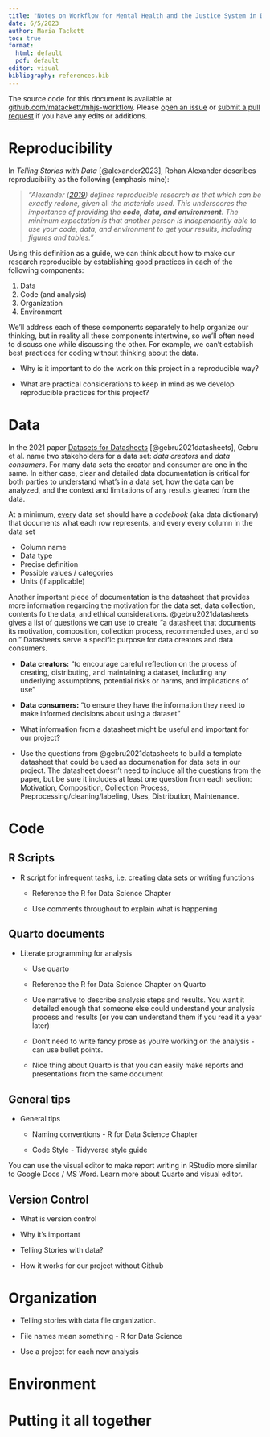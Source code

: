 ```yaml
---
title: "Notes on Workflow for Mental Health and the Justice System in Durham County"
date: 6/5/2023
author: Maria Tackett
toc: true
format: 
  html: default
  pdf: default
editor: visual
bibliography: references.bib
---
```


::: callout-note
The source code for this document is available at [github.com/matackett/mhjs-workflow](https://github.com/matackett/mhjs-workflow). Please [open an issue](https://github.com/matackett/mhjs-workflow/issues) or [submit a pull request](https://github.com/matackett/mhjs-workflow/pulls) if you have any edits or additions.
:::

# Reproducibility  

In *Telling Stories with Data* [@alexander2023], Rohan Alexander describes reproducibility as the following (emphasis mine):

> *"Alexander ([2019](https://tellingstorieswithdata.com/99-references.html#ref-Alexander2019)) defines reproducible research as that which can be exactly redone, given* all *the materials used. This underscores the importance of providing the **code, data, and environment**. The minimum expectation is that another person is independently able to use your code, data, and environment to get your results, including figures and tables."*

Using this definition as a guide, we can think about how to make our research reproducible by establishing good practices in each of the following components:

1.  Data
2.  Code (and analysis)
3.  Organization
4.  Environment

We'll address each of these components separately to help organize our thinking, but in reality all these components intertwine, so we'll often need to discuss one while discussing the other. For example, we can't establish best practices for coding without thinking about the data.

::: {.callout-important appearance="simple" icon="false"}
-   Why is it important to do the work on this project in a reproducible way?

-   What are practical considerations to keep in mind as we develop reproducible practices for this project?
:::

# Data

In the 2021 paper [Datasets for Datasheets](https://arxiv.org/pdf/1803.09010) [@gebru2021datasheets], Gebru et al. name two stakeholders for a data set: *data creators* and *data consumers*. For many data sets the creator and consumer are one in the same. In either case, clear and detailed data documentation is critical for both parties to understand what's in a data set, how the data can be analyzed, and the context and limitations of any results gleaned from the data.

At a minimum, [every]{.underline} data set should have a *codebook* (aka data dictionary) that documents what each row represents, and every every column in the data set

-   Column name
-   Data type
-   Precise definition
-   Possible values / categories
-   Units (if applicable)

Another important piece of documentation is the datasheet that provides more information regarding the motivation for the data set, data collection, contents fo the data, and ethical considerations. @gebru2021datasheets gives a list of questions we can use to create "a datasheet that documents its motivation, composition, collection process, recommended uses, and so on." Datasheets serve a specific purpose for data creators and data consumers.

-   **Data creators:** "to encourage careful reflection on the process of creating, distributing, and maintaining a dataset, including any underlying assumptions, potential risks or harms, and implications of use"

-   **Data consumers:** "to ensure they have the information they need to make informed decisions about using a dataset"

::: {.callout-important appearance="simple"}
-   What information from a datasheet might be useful and important for our project?

-   Use the questions from @gebru2021datasheets to build a template datasheet that could be used as documenation for data sets in our project. The datasheet doesn't need to include all the questions from the paper, but be sure it includes at least one question from each section: Motivation, Composition, Collection Process, Preprocessing/cleaning/labeling, Uses, Distribution, Maintenance.
:::

# Code

## R Scripts

-   R script for infrequent tasks, i.e. creating data sets or writing functions

    -   Reference the R for Data Science Chapter

    -   Use comments throughout to explain what is happening

## Quarto documents

-   Literate programming for analysis

    -   Use quarto

    -   Reference the R for Data Science Chapter on Quarto

    -   Use narrative to describe analysis steps and results. You want it detailed enough that someone else could understand your analysis process and results (or you can understand them if you read it a year later)

    -   Don't need to write fancy prose as you're working on the analysis - can use bullet points.

    -   Nice thing about Quarto is that you can easily make reports and presentations from the same document

## General tips

-   General tips

    -   Naming conventions - R for Data Science Chapter

    -   Code Style - Tidyverse style guide

::: callout-tip
You can use the visual editor to make report writing in RStudio more similar to Google Docs / MS Word. Learn more about Quarto and visual editor.
:::

## Version Control 

-   What is version control

-   Why it's important

-   Telling Stories with data?

-   How it works for our project without Github

# Organization 

-   Telling stories with data file organization.

-   File names mean something - R for Data Science

-   Use a project for each new analysis

# Environment

# Putting it all together
